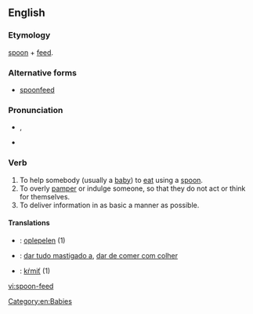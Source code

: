 ==English==

===Etymology===
[[spoon]] + [[feed]].

===Alternative forms===
* [[spoonfeed]]

===Pronunciation===
* {{IPA|/ˈspunˌfid/}}, {{X-SAMPA|/"spun%fid/}}
* {{hyphenation|spoon|feed}}

===Verb===
{{en-verb|spoon-feeds|spoon-feeding|spoon-fed}}

# To help somebody (usually a [[baby]]) to [[eat]] using a [[spoon]].
# To overly [[pamper]] or indulge someone, so that they do not act or think for themselves.
# To deliver information in as basic a manner as possible.

====Translations====
{{trans-top|to help somebody to eat using a spoon}}
{{trans-mid}}
{{trans-bottom}}

{{trans-top|to overly pamper or indulge someone}}
{{trans-mid}}
{{trans-bottom}}

{{trans-top|to deliver information in as basic a manner as possible}}
{{trans-mid}}
{{trans-bottom}}
{{checktrans-top}}

* {{ttbc|nl}}: [[oplepelen]] (1)
{{trans-mid}}
* {{ttbc|pt}}: [[dar tudo mastigado a]], [[dar de comer com colher]]
* {{ttbc|sk}}: [[kŕmiť]] (1)
{{trans-bottom}}

[[Category:en:Babies]]

[[vi:spoon-feed]]